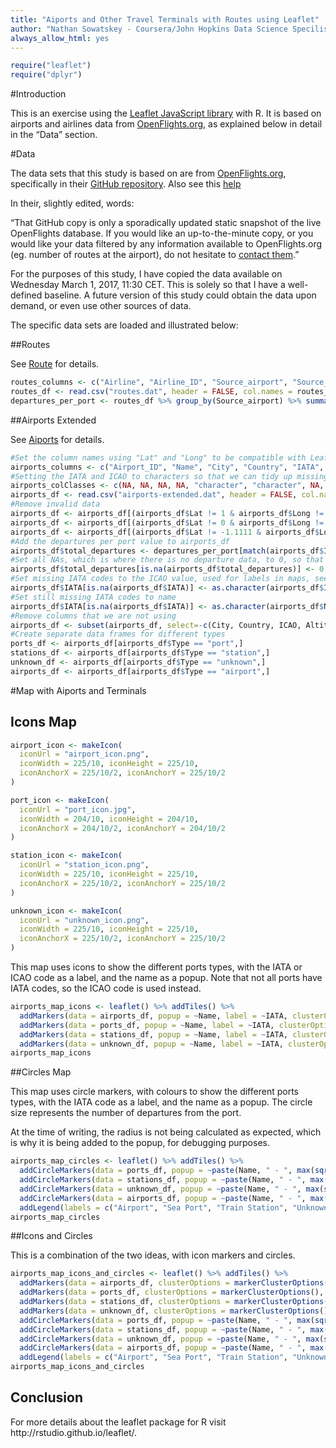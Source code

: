 ```yaml
---
title: "Aiports and Other Travel Terminals with Routes using Leaflet"
author: "Nathan Sowatskey - Coursera/John Hopkins Data Science Specilisation"
always_allow_html: yes
---
```


```r
require("leaflet")
require("dplyr")
```
#Introduction

This is an exercise using the [Leaflet JavaScript library](http://leafletjs.com) with R. It is based on airports and airlines data from [OpenFlights.org](http://openflights.org/data.html), as explained below in detail in the "Data" section.

#Data

The data sets that this study is based on are from [OpenFlights.org](http://openflights.org/data.html), specifically in their [GitHub repository](https://github.com/jpatokal/openflights/tree/master/data). Also see this [help](http://openflights.org/help/database.html)

In their, slightly edited, words:

"That GitHub copy is only a sporadically updated static snapshot of the live OpenFlights database. If you would like an up-to-the-minute copy, or you would like your data filtered by any information available to OpenFlights.org (eg. number of routes at the airport), do not hesitate to [contact them](http://openflights.org/about.html)."

For the purposes of this study, I have copied the data available on Wednesday March 1, 2017, 11:30 CET. This is solely so that I have a well-defined baseline. A future version of this study could obtain the data upon demand, or even use other sources of data.

The specific data sets are loaded and illustrated below:

##Routes

See [Route](http://openflights.org/data.html#route) for details.

```r
routes_columns <- c("Airline", "Airline_ID", "Source_airport", "Source_airport_ID", "Destination_airport", "Destination_airport_ID", "Codeshare", "Stops", "Equipment")
routes_df <- read.csv("routes.dat", header = FALSE, col.names = routes_columns, na.strings = "\\N")
departures_per_port <- routes_df %>% group_by(Source_airport) %>% summarise(total_departures = n())
```

##Airports Extended

See [Aiports](http://openflights.org/data.html#airport) for details.

```r
#Set the column names using "Lat" and "Long" to be compatible with Leaflet default naming conventions.
airports_columns <- c("Airport_ID", "Name", "City", "Country", "IATA", "ICAO", "Lat", "Long", "Altitude", "Timezone", "DST", "Tz_database_TZ", "Type", "Source")
#Setting the IATA and ICAO to characters so that we can tidy up missing IATA codes later
airports_colClasses <- c(NA, NA, NA, NA, "character", "character", NA, NA, NA, NA, NA, NA, NA, NA)
airports_df <- read.csv("airports-extended.dat", header = FALSE, col.names = airports_columns, na.strings = "\\N", colClasses = airports_colClasses)
#Remove invalid data
airports_df <- airports_df[(airports_df$Lat != 1 & airports_df$Long != 1),]
airports_df <- airports_df[(airports_df$Lat != 0 & airports_df$Long != 0),]
airports_df <- airports_df[(airports_df$Lat != -1.1111 & airports_df$Long != -1.1111),]
#Add the departures per port value to airports_df
airports_df$total_departures <- departures_per_port[match(airports_df$IATA, departures_per_port$Source_airport), 2]$total_departures
#Set all NAs, which is where there is no departure data, to 0, so that the radius functions work in Leaflet
airports_df$total_departures[is.na(airports_df$total_departures)] <- 0
#Set missing IATA codes to the ICAO value, used for labels in maps, see the airports_colClasses above
airports_df$IATA[is.na(airports_df$IATA)] <- as.character(airports_df$ICAO[is.na(airports_df$IATA)])
#Set still missing IATA codes to name
airports_df$IATA[is.na(airports_df$IATA)] <- as.character(airports_df$Name[is.na(airports_df$IATA)])
#Remove columns that we are not using
airports_df <- subset(airports_df, select=-c(City, Country, ICAO, Altitude, Timezone, DST, Tz_database_TZ, Source))
#Create separate data frames for different types
ports_df <- airports_df[airports_df$Type == "port",] 
stations_df <- airports_df[airports_df$Type == "station",]
unknown_df <- airports_df[airports_df$Type == "unknown",]
airports_df <- airports_df[airports_df$Type == "airport",]
```

#Map with Aiports and Terminals

## Icons Map

```r
airport_icon <- makeIcon(
  iconUrl = "airport_icon.png",
  iconWidth = 225/10, iconHeight = 225/10,
  iconAnchorX = 225/10/2, iconAnchorY = 225/10/2
)

port_icon <- makeIcon(
  iconUrl = "port_icon.jpg",
  iconWidth = 204/10, iconHeight = 204/10,
  iconAnchorX = 204/10/2, iconAnchorY = 204/10/2
)

station_icon <- makeIcon(
  iconUrl = "station_icon.png",
  iconWidth = 225/10, iconHeight = 225/10,
  iconAnchorX = 225/10/2, iconAnchorY = 225/10/2
)

unknown_icon <- makeIcon(
  iconUrl = "unknown_icon.png",
  iconWidth = 225/10, iconHeight = 225/10,
  iconAnchorX = 225/10/2, iconAnchorY = 225/10/2
)

```

This map uses icons to show the different ports types, with the IATA or ICAO code as a label, and the name as a popup. Note that not all ports have IATA codes, so the ICAO code is used instead.

```r
airports_map_icons <- leaflet() %>% addTiles() %>% 
  addMarkers(data = airports_df, popup = ~Name, label = ~IATA, clusterOptions = markerClusterOptions(), icon = airport_icon)  %>% 
  addMarkers(data = ports_df, popup = ~Name, label = ~IATA, clusterOptions = markerClusterOptions(), icon = port_icon)  %>% 
  addMarkers(data = stations_df, popup = ~Name, label = ~IATA, clusterOptions = markerClusterOptions(), icon = station_icon)  %>% 
  addMarkers(data = unknown_df, popup = ~Name, label = ~IATA, clusterOptions = markerClusterOptions(), icon = unknown_icon)
airports_map_icons
```

##Circles Map

This map uses circle markers, with colours to show the different ports types, with the IATA code as a label, and the name as a popup. The circle size represents the number of departures from the port.

At the time of writing, the radius is not being calculated as expected, which is why it is being added to the popup, for debugging purposes.

```r
airports_map_circles <- leaflet() %>% addTiles() %>% 
  addCircleMarkers(data = ports_df, popup = ~paste(Name, " - ", max(sqrt(total_departures), 10), sep = ""), label = ~IATA, clusterOptions = markerClusterOptions(), color = "blue", radius = ~max(sqrt(total_departures), 10))  %>% 
  addCircleMarkers(data = stations_df, popup = ~paste(Name, " - ", max(sqrt(total_departures), 10), sep = ""), label = ~IATA, clusterOptions = markerClusterOptions(), color = "black", radius = ~max(sqrt(total_departures), 10))  %>% 
  addCircleMarkers(data = unknown_df, popup = ~paste(Name, " - ", max(sqrt(total_departures), 10), sep = ""), label = ~IATA, clusterOptions = markerClusterOptions(), color = "red", radius = ~max(sqrt(total_departures), 10)) %>%
  addCircleMarkers(data = airports_df, popup = ~paste(Name, " - ", max(sqrt(total_departures), 10), sep = ""), label = ~IATA, clusterOptions = markerClusterOptions(), color = "purple", radius = ~max(sqrt(total_departures), 10))  %>%
  addLegend(labels = c("Airport", "Sea Port", "Train Station", "Unknown"), colors = c("purple", "blue", "black", "red"))
airports_map_circles
```

##Icons and Circles

This is a combination of the two ideas, with icon markers and circles.

```r
airports_map_icons_and_circles <- leaflet() %>% addTiles() %>% 
  addMarkers(data = airports_df, clusterOptions = markerClusterOptions(), icon = airport_icon)  %>% 
  addMarkers(data = ports_df, clusterOptions = markerClusterOptions(), icon = port_icon)  %>% 
  addMarkers(data = stations_df, clusterOptions = markerClusterOptions(), icon = station_icon)  %>% 
  addMarkers(data = unknown_df, clusterOptions = markerClusterOptions(), icon = unknown_icon) %>%
  addCircleMarkers(data = ports_df, popup = ~paste(Name, " - ", max(sqrt(total_departures), 10), sep = ""), label = ~IATA, clusterOptions = markerClusterOptions(), color = "blue", radius = ~max(sqrt(total_departures), 10))  %>% 
  addCircleMarkers(data = stations_df, popup = ~paste(Name, " - ", max(sqrt(total_departures), 10), sep = ""), label = ~IATA, clusterOptions = markerClusterOptions(), color = "black", radius = ~max(sqrt(total_departures), 10))  %>% 
  addCircleMarkers(data = unknown_df, popup = ~paste(Name, " - ", max(sqrt(total_departures), 10), sep = ""), label = ~IATA, clusterOptions = markerClusterOptions(), color = "red", radius = ~max(sqrt(total_departures), 10)) %>%
  addCircleMarkers(data = airports_df, popup = ~paste(Name, " - ", max(sqrt(total_departures), 10), sep = ""), label = ~IATA, clusterOptions = markerClusterOptions(), color = "purple", radius = ~max(sqrt(total_departures), 10))  %>%
  addLegend(labels = c("Airport", "Sea Port", "Train Station", "Unknown"), colors = c("purple", "blue", "black", "red"))
airports_map_icons_and_circles
```

## Conclusion

For more details about the leaflet package for R 
visit http://rstudio.github.io/leaflet/.
